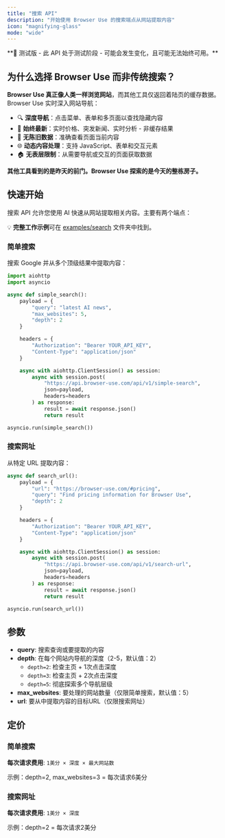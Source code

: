 ```yaml
---
title: "搜索 API"
description: "开始使用 Browser Use 的搜索端点从网站提取内容"
icon: "magnifying-glass"
mode: "wide"
---
```


<Warning>
  **🧪 测试版 - 此 API 处于测试阶段 - 可能会发生变化，且可能无法始终可用。**
</Warning>

## 为什么选择 Browser Use 而非传统搜索？

**Browser Use 真正像人类一样浏览网站**，而其他工具仅返回着陆页的缓存数据。Browser Use 实时深入网站导航：

- 🔍 **深度导航**：点击菜单、表单和多页面以查找隐藏内容
- 🚀 **始终最新**：实时价格、突发新闻、实时分析 - 非缓存结果
- 🎯 **无陈旧数据**：准确查看页面当前内容
- 🌐 **动态内容处理**：支持 JavaScript、表单和交互元素
- 🏠 **无表层限制**：从需要导航或交互的页面获取数据

**其他工具看到的是昨天的前门。Browser Use 探索的是今天的整栋房子。**

## 快速开始

搜索 API 允许您使用 AI 快速从网站提取相关内容。主要有两个端点：

💡 **完整工作示例**可在 [examples/search](https://github.com/browser-use/browser-use/tree/main/examples/search) 文件夹中找到。

### 简单搜索

搜索 Google 并从多个顶级结果中提取内容：

```python
import aiohttp
import asyncio

async def simple_search():
    payload = {
        "query": "latest AI news",
        "max_websites": 5,
        "depth": 2
    }

    headers = {
        "Authorization": "Bearer YOUR_API_KEY",
        "Content-Type": "application/json"
    }

    async with aiohttp.ClientSession() as session:
        async with session.post(
            "https://api.browser-use.com/api/v1/simple-search",
            json=payload,
            headers=headers
        ) as response:
            result = await response.json()
            return result

asyncio.run(simple_search())
```

### 搜索网址

从特定 URL 提取内容：

```python
async def search_url():
    payload = {
        "url": "https://browser-use.com/#pricing",
        "query": "Find pricing information for Browser Use",
        "depth": 2
    }

    headers = {
        "Authorization": "Bearer YOUR_API_KEY",
        "Content-Type": "application/json"
    }

    async with aiohttp.ClientSession() as session:
        async with session.post(
            "https://api.browser-use.com/api/v1/search-url",
            json=payload,
            headers=headers
        ) as response:
            result = await response.json()
            return result

asyncio.run(search_url())
```

## 参数

- **query**: 搜索查询或要提取的内容
- **depth**: 在每个网站内导航的深度（2-5，默认值：2）
  - `depth=2`: 检查主页 + 1次点击深度
  - `depth=3`: 检查主页 + 2次点击深度
  - `depth=5`: 彻底探索多个导航层级
- **max_websites**: 要处理的网站数量（仅限简单搜索，默认值：5）
- **url**: 要从中提取内容的目标URL（仅限搜索网址）

## 定价

### 简单搜索

**每次请求费用**: `1美分 × 深度 × 最大网站数`

示例：depth=2, max_websites=3 = 每次请求6美分

### 搜索网址

**每次请求费用**: `1美分 × 深度`

示例：depth=2 = 每次请求2美分
